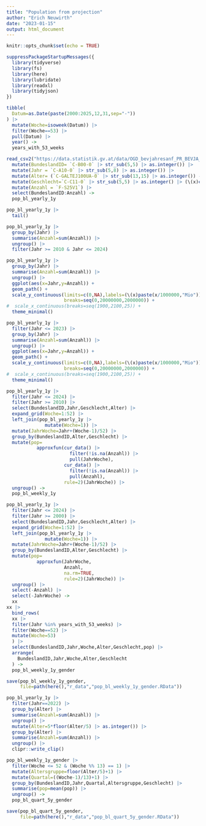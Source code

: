 ```yaml
---
title: "Population from projection"
author: "Erich Neuwirth"
date: "2023-01-15"
output: html_document
---
```



```r
knitr::opts_chunk$set(echo = TRUE)
```

```r
suppressPackageStartupMessages({
  library(tidyverse)
  library(fs)
  library(here)
  library(lubridate)
  library(readxl)
  library(tidyjson)
})
```

```r
tibble(
  Datum=as.Date(paste(2000:2025,12,31,sep="-"))
) |>
  mutate(Woche=isoweek(Datum)) |>
  filter(Woche==53) |>
  pull(Datum) |>
  year() ->
  years_with_53_weeks
```


```r
read_csv2("https://data.statistik.gv.at/data/OGD_bevjahresanf_PR_BEVJA_4.csv") |>
  mutate(BundeslandID= `C-B00-0` |> str_sub(5,5) |> as.integer()) |>
  mutate(Jahr = `C-A10-0` |> str_sub(5,8) |> as.integer()) |>
  mutate(Alter= (`C-GALTEJ100UA-0` |> str_sub(13,15) |> as.integer()) -1) |>
  mutate(Geschlecht=`C-C11-0` |> str_sub(5,5) |> as.integer() |> (\(x)c("m","w")[x])() ) |>
  mutate(Anzahl = `F-S25V1`) |>
  select(BundeslandID:Anzahl) ->
  pop_bl_yearly_1y
```

```r
pop_bl_yearly_1y |>
  tail()
```


```r
pop_bl_yearly_1y |>
  group_by(Jahr) |>
  summarise(Anzahl=sum(Anzahl)) |>
  ungroup() |>
  filter(Jahr >= 2010 & Jahr <= 2024)
```

```r
pop_bl_yearly_1y |>
  group_by(Jahr) |>
  summarise(Anzahl=sum(Anzahl)) |>
  ungroup() |>
  ggplot(aes(x=Jahr,y=Anzahl)) +
  geom_path() +
  scale_y_continuous(limits=c(0,NA),labels=(\(x)paste(x/1000000,"Mio")),
                     breaks=seq(0,20000000,2000000)) +
#  scale_x_continuous(breaks=seq(1900,2100,25)) +
  theme_minimal()
```


```r
pop_bl_yearly_1y |>
  filter(Jahr <= 2023) |>
  group_by(Jahr) |>
  summarise(Anzahl=sum(Anzahl)) |>
  ungroup() |>
  ggplot(aes(x=Jahr,y=Anzahl)) +
  geom_path() +
  scale_y_continuous(limits=c(0,NA),labels=(\(x)paste(x/1000000,"Mio")),
                     breaks=seq(0,20000000,2000000)) +
#  scale_x_continuous(breaks=seq(1900,2100,25)) +
  theme_minimal()
```

```r
pop_bl_yearly_1y |>
  filter(Jahr <= 2024) |>
  filter(Jahr >= 2010) |>
  select(BundeslandID,Jahr,Geschlecht,Alter) |>
  expand_grid(Woche=1:52) |>
  left_join(pop_bl_yearly_1y |>
              mutate(Woche=1)) |>
  mutate(JahrWoche=Jahr+(Woche-1)/52) |>
  group_by(BundeslandID,Alter,Geschlecht) |>
  mutate(pop=
           approxfun(cur_data() |>
                       filter(!is.na(Anzahl)) |>
                       pull(JahrWoche),
                     cur_data() |>
                       filter(!is.na(Anzahl)) |>
                       pull(Anzahl),
                     rule=2)(JahrWoche)) |>
  ungroup() ->
  pop_bl_weekly_1y
```


```r
pop_bl_yearly_1y |>
  filter(Jahr <= 2024) |>
  filter(Jahr >= 2000) |>
  select(BundeslandID,Jahr,Geschlecht,Alter) |>
  expand_grid(Woche=1:52) |>
  left_join(pop_bl_yearly_1y |>
              mutate(Woche=1)) |>
  mutate(JahrWoche=Jahr+(Woche-1)/52) |>
  group_by(BundeslandID,Alter,Geschlecht) |>
  mutate(pop=
           approxfun(JahrWoche,
                     Anzahl,
                     na.rm=TRUE,
                     rule=2)(JahrWoche)) |>
  ungroup() |>
  select(-Anzahl) |>
  select(-JahrWoche) ->
  xx
xx |>
  bind_rows(
  xx |>
  filter(Jahr %in% years_with_53_weeks) |>
  filter(Woche==52) |>
  mutate(Woche=53)
  ) |>
  select(BundeslandID,Jahr,Woche,Alter,Geschlecht,pop) |>
  arrange(
    BundeslandID,Jahr,Woche,Alter,Geschlecht
  ) ->
  pop_bl_weekly_1y_gender
```

```r
save(pop_bl_weekly_1y_gender,
     file=path(here(),"r_data","pop_bl_weekly_1y_gender.RData"))
```

```r
pop_bl_yearly_1y |>
  filter(Jahr==2022) |>
  group_by(Alter) |>
  summarise(Anzahl=sum(Anzahl)) |>
  ungroup() |>
  mutate(Alter=5*floor(Alter/5) |> as.integer()) |>
  group_by(Alter) |>
  summarise(Anzahl=sum(Anzahl)) |>
  ungroup() |>
  clipr::write_clip()
```


```r
pop_bl_weekly_1y_gender |>
  filter(Woche <= 52 & (Woche %% 13) == 1) |>
  mutate(Altersgruppe=floor(Alter/5)+1) |>
  mutate(Quartal=((Woche-1)/13)+1) |>
  group_by(BundeslandID,Jahr,Quartal,Altersgruppe,Geschlecht) |>
  summarise(pop=mean(pop)) |>
  ungroup() ->
  pop_bl_quart_5y_gender
```

```r
save(pop_bl_quart_5y_gender,
     file=path(here(),"r_data","pop_bl_quart_5y_gender.RData"))
```
